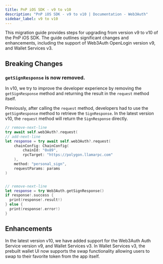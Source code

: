 ```yaml
---
title: PnP iOS SDK - v9 to v10
description: "PnP iOS SDK - v9 to v10 | Documentation - Web3Auth"
sidebar_label: v9 to v10
---
```


This migration guide provides steps for upgrading from version v9 to v10 of the PnP iOS SDK. The
guide outlines significant changes and enhancements, including the support of Web3Auth OpenLogin
version v9, and Wallet Services v3.

## Breaking Changes

### `getSignResponse` is now removed.

In v10, we try to improve the developer experience by removing the `getSignResponse` method and
returning the result in the `request` method itself.

Previously, after calling the `request` method, developers had to use the `getSignResponse` method
to retrieve the `SignResponse`. In the latest version v10, the `request` method will return the
`SignResponse` directly.

```swift
// remove-next-line
try await self.web3Auth?.request(
// add-next-line
let response = try await self.web3Auth?.request(
    chainConfig: ChainConfig(
        chainId: "0x89",
        rpcTarget: "https://polygon.llamarpc.com"
    ),
    method: "personal_sign",
    requestParams: params
)


// remove-next-line
let response = try Web3Auth.getSignResponse()
if response!.success {
  print(response!.result!)
} else {
  print(response!.error!)
}

```

## Enhancements

In the latest version v10, we have added support for the Web3Auth Auth Service version v9, and
Wallet Services v3. In Wallet Services v3, the prebuilt wallet UI now supports the swap
functionality allowing users to swap to their favorite token from the app itself.
